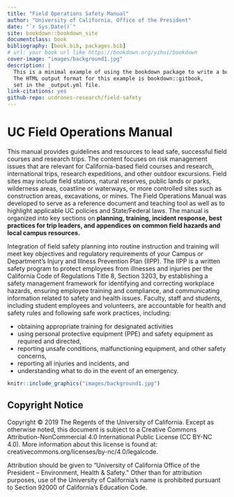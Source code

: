 ```yaml
--- 
title: "Field Operations Safety Manual"
author: "University of California, Office of the President"
date: "`r Sys.Date()`"
site: bookdown::bookdown_site
documentclass: book
bibliography: [book.bib, packages.bib]
# url: your book url like https://bookdown.org/yihui/bookdown
cover-image: "images/background1.jpg"
description: |
  This is a minimal example of using the bookdown package to write a book.
  The HTML output format for this example is bookdown::gitbook,
  set in the _output.yml file.
link-citations: yes
github-repo: ucdrones-research/field-safety
---
```


# UC Field Operations Manual {-}

This manual provides guidelines and resources to lead safe, successful field courses and research trips. The content focuses on risk management issues that are relevant for California-based field courses and research, international trips, research expeditions, and other outdoor excursions. Field sites may include field stations, natural reserves, public lands or parks, wilderness areas, coastline or waterways, or more controlled sites such as construction areas, excavations, or mines. The Field Operations Manual was developed to serve as a reference document and teaching tool as well as to highlight applicable UC policies and State/Federal laws. The manual is organized into key sections on **planning, training, incident response, best practices for trip leaders, and appendices on common field hazards and local campus resources.**

Integration of field safety planning into routine instruction and training will meet key objectives and regulatory requirements of your Campus or Department’s Injury and Illness Prevention Plan (IIPP). The IIPP is a written safety program to protect employees from illnesses and injuries per the California Code of Regulations Title 8, Section 3203, by establishing a safety management framework for identifying and correcting workplace hazards, ensuring employee training and compliance, and communicating information related to safety and health issues. Faculty, staff and students, including student employees and volunteers, are accountable for health and safety rules and following safe work practices, including:

- obtaining appropriate training for designated activities
- using personal protective equipment (PPE) and safety equipment as required and directed,
- reporting unsafe conditions, malfunctioning equipment, and other safety concerns,
- reporting all injuries and incidents, and
- understanding what to do in the event of an emergency.

```r
knitr::include_graphics("images/background1.jpg")
```

## Copyright Notice {-}

Copyright © 2019 The Regents of the University of California. Except as otherwise noted, this document is subject to a Creative Commons Attribution-NonCommercial 4.0 International Public License (CC BY-NC 4.0). More information about this license is found at: creativecommons.org/licenses/by-nc/4.0/legalcode.

Attribution should be given to “University of California Office of the President – Environment, Health & Safety.” Other than for attribution purposes, use of the University of California’s name is prohibited pursuant to Section 92000 of California’s Education Code.
